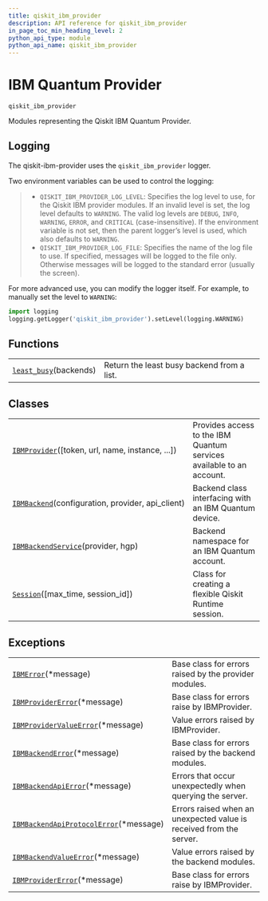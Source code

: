 ```yaml
---
title: qiskit_ibm_provider
description: API reference for qiskit_ibm_provider
in_page_toc_min_heading_level: 2
python_api_type: module
python_api_name: qiskit_ibm_provider
---
```


<span id="ibm-quantum-provider-qiskit-ibm-provider" />

<span id="module-qiskit_ibm_provider" />

<span id="qiskit-ibm-provider" />

# IBM Quantum Provider

<span id="module-qiskit_ibm_provider" />

`qiskit_ibm_provider`

Modules representing the Qiskit IBM Quantum Provider.

## Logging

The qiskit-ibm-provider uses the `qiskit_ibm_provider` logger.

Two environment variables can be used to control the logging:

> *   `QISKIT_IBM_PROVIDER_LOG_LEVEL`: Specifies the log level to use, for the Qiskit IBM provider modules. If an invalid level is set, the log level defaults to `WARNING`. The valid log levels are `DEBUG`, `INFO`, `WARNING`, `ERROR`, and `CRITICAL` (case-insensitive). If the environment variable is not set, then the parent logger’s level is used, which also defaults to `WARNING`.
> *   `QISKIT_IBM_PROVIDER_LOG_FILE`: Specifies the name of the log file to use. If specified, messages will be logged to the file only. Otherwise messages will be logged to the standard error (usually the screen).

For more advanced use, you can modify the logger itself. For example, to manually set the level to `WARNING`:

```python
import logging
logging.getLogger('qiskit_ibm_provider').setLevel(logging.WARNING)
```

## Functions

|                                                                                           |                                            |
| ----------------------------------------------------------------------------------------- | ------------------------------------------ |
| [`least_busy`](qiskit_ibm_provider.least_busy "qiskit_ibm_provider.least_busy")(backends) | Return the least busy backend from a list. |

## Classes

|                                                                                                                        |                                                                      |
| ---------------------------------------------------------------------------------------------------------------------- | -------------------------------------------------------------------- |
| [`IBMProvider`](qiskit_ibm_provider.IBMProvider "qiskit_ibm_provider.IBMProvider")(\[token, url, name, instance, ...]) | Provides access to the IBM Quantum services available to an account. |
| [`IBMBackend`](qiskit_ibm_provider.IBMBackend "qiskit_ibm_provider.IBMBackend")(configuration, provider, api\_client)  | Backend class interfacing with an IBM Quantum device.                |
| [`IBMBackendService`](qiskit_ibm_provider.IBMBackendService "qiskit_ibm_provider.IBMBackendService")(provider, hgp)    | Backend namespace for an IBM Quantum account.                        |
| [`Session`](qiskit_ibm_provider.Session "qiskit_ibm_provider.Session")(\[max\_time, session\_id])                      | Class for creating a flexible Qiskit Runtime session.                |

## Exceptions

|                                                                                                                                            |                                                                     |
| ------------------------------------------------------------------------------------------------------------------------------------------ | ------------------------------------------------------------------- |
| [`IBMError`](qiskit_ibm_provider.IBMError "qiskit_ibm_provider.IBMError")(\*message)                                                       | Base class for errors raised by the provider modules.               |
| [`IBMProviderError`](qiskit_ibm_provider.IBMProviderError "qiskit_ibm_provider.IBMProviderError")(\*message)                               | Base class for errors raise by IBMProvider.                         |
| [`IBMProviderValueError`](qiskit_ibm_provider.IBMProviderValueError "qiskit_ibm_provider.IBMProviderValueError")(\*message)                | Value errors raised by IBMProvider.                                 |
| [`IBMBackendError`](qiskit_ibm_provider.IBMBackendError "qiskit_ibm_provider.IBMBackendError")(\*message)                                  | Base class for errors raised by the backend modules.                |
| [`IBMBackendApiError`](qiskit_ibm_provider.IBMBackendApiError "qiskit_ibm_provider.IBMBackendApiError")(\*message)                         | Errors that occur unexpectedly when querying the server.            |
| [`IBMBackendApiProtocolError`](qiskit_ibm_provider.IBMBackendApiProtocolError "qiskit_ibm_provider.IBMBackendApiProtocolError")(\*message) | Errors raised when an unexpected value is received from the server. |
| [`IBMBackendValueError`](qiskit_ibm_provider.IBMBackendValueError "qiskit_ibm_provider.IBMBackendValueError")(\*message)                   | Value errors raised by the backend modules.                         |
| [`IBMProviderError`](qiskit_ibm_provider.IBMProviderError "qiskit_ibm_provider.IBMProviderError")(\*message)                               | Base class for errors raise by IBMProvider.                         |

